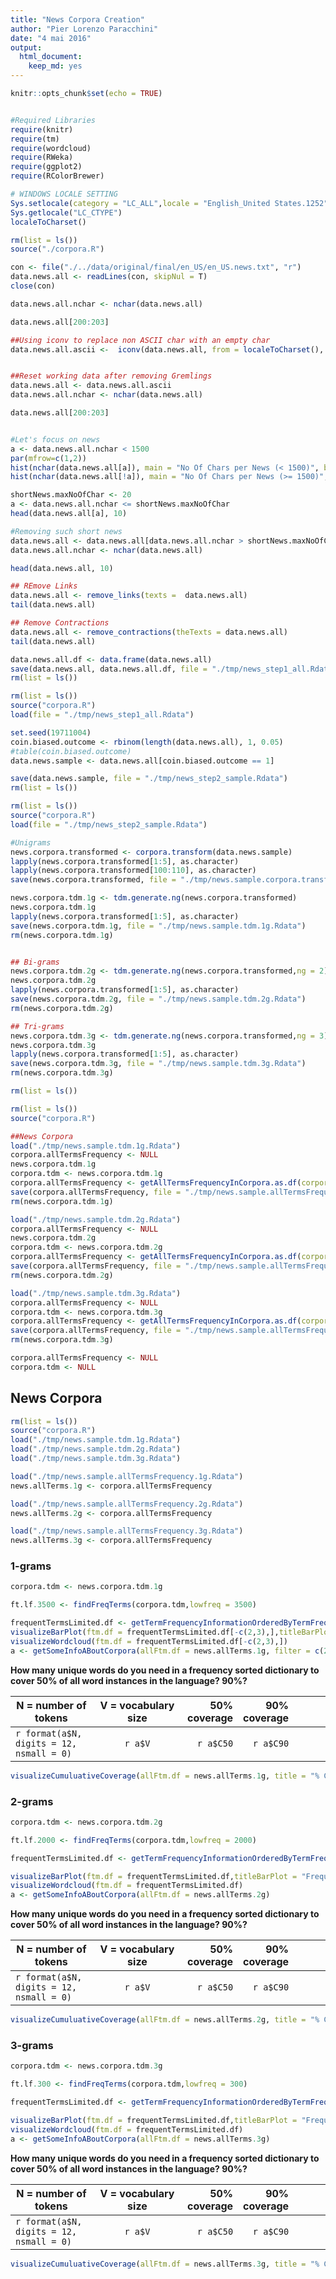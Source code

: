 ```yaml
---
title: "News Corpora Creation"
author: "Pier Lorenzo Paracchini"
date: "4 mai 2016"
output: 
  html_document: 
    keep_md: yes
---
```


```r
knitr::opts_chunk$set(echo = TRUE)


#Required Libraries
require(knitr)
require(tm)
require(wordcloud)
require(RWeka)
require(ggplot2)
require(RColorBrewer)

# WINDOWS LOCALE SETTING
Sys.setlocale(category = "LC_ALL",locale = "English_United States.1252")
Sys.getlocale("LC_CTYPE")
localeToCharset()
```

```r
rm(list = ls())
source("./corpora.R")

con <- file("./../data/original/final/en_US/en_US.news.txt", "r") 
data.news.all <- readLines(con, skipNul = T)
close(con)

data.news.all.nchar <- nchar(data.news.all)

data.news.all[200:203]

##Using iconv to replace non ASCII char with an empty char
data.news.all.ascii <-  iconv(data.news.all, from = localeToCharset(), to = "ASCII", "")


##Reset working data after removing Gremlings
data.news.all <- data.news.all.ascii
data.news.all.nchar <- nchar(data.news.all)

data.news.all[200:203]


#Let's focus on news
a <- data.news.all.nchar < 1500
par(mfrow=c(1,2))
hist(nchar(data.news.all[a]), main = "No Of Chars per News (< 1500)", breaks = 100, xlab = "no of characters")
hist(nchar(data.news.all[!a]), main = "No Of Chars per News (>= 1500)", breaks = 100, xlab = "no of characters")

shortNews.maxNoOfChar <- 20
a <- data.news.all.nchar <= shortNews.maxNoOfChar
head(data.news.all[a], 10)

#Removing such short news
data.news.all <- data.news.all[data.news.all.nchar > shortNews.maxNoOfChar]
data.news.all.nchar <- nchar(data.news.all)

head(data.news.all, 10)

## REmove Links
data.news.all <- remove_links(texts =  data.news.all)
tail(data.news.all)

## Remove Contractions
data.news.all <- remove_contractions(theTexts = data.news.all)
tail(data.news.all)

data.news.all.df <- data.frame(data.news.all)
save(data.news.all, data.news.all.df, file = "./tmp/news_step1_all.Rdata")
rm(list = ls())
```

```r
rm(list = ls())
source("corpora.R")
load(file = "./tmp/news_step1_all.Rdata")

set.seed(19711004)
coin.biased.outcome <- rbinom(length(data.news.all), 1, 0.05)
#table(coin.biased.outcome)
data.news.sample <- data.news.all[coin.biased.outcome == 1]

save(data.news.sample, file = "./tmp/news_step2_sample.Rdata")
rm(list = ls())
```

```r
rm(list = ls())
source("corpora.R")
load(file = "./tmp/news_step2_sample.Rdata")

#Unigrams
news.corpora.transformed <- corpora.transform(data.news.sample)
lapply(news.corpora.transformed[1:5], as.character)
lapply(news.corpora.transformed[100:110], as.character)
save(news.corpora.transformed, file = "./tmp/news.sample.corpora.transformed.Rdata")

news.corpora.tdm.1g <- tdm.generate.ng(news.corpora.transformed)
news.corpora.tdm.1g
lapply(news.corpora.transformed[1:5], as.character)
save(news.corpora.tdm.1g, file = "./tmp/news.sample.tdm.1g.Rdata")
rm(news.corpora.tdm.1g)


## Bi-grams
news.corpora.tdm.2g <- tdm.generate.ng(news.corpora.transformed,ng = 2)
news.corpora.tdm.2g
lapply(news.corpora.transformed[1:5], as.character)
save(news.corpora.tdm.2g, file = "./tmp/news.sample.tdm.2g.Rdata")
rm(news.corpora.tdm.2g)

## Tri-grams
news.corpora.tdm.3g <- tdm.generate.ng(news.corpora.transformed,ng = 3)
news.corpora.tdm.3g
lapply(news.corpora.transformed[1:5], as.character)
save(news.corpora.tdm.3g, file = "./tmp/news.sample.tdm.3g.Rdata")
rm(news.corpora.tdm.3g)

rm(list = ls())
```

```r
rm(list = ls())
source("corpora.R")

##News Corpora
load("./tmp/news.sample.tdm.1g.Rdata")
corpora.allTermsFrequency <- NULL
news.corpora.tdm.1g
corpora.tdm <- news.corpora.tdm.1g
corpora.allTermsFrequency <- getAllTermsFrequencyInCorpora.as.df(corpora.tdm = corpora.tdm, chunck = 2000)
save(corpora.allTermsFrequency, file = "./tmp/news.sample.allTermsFrequency.1g.Rdata")
rm(news.corpora.tdm.1g)

load("./tmp/news.sample.tdm.2g.Rdata")
corpora.allTermsFrequency <- NULL
news.corpora.tdm.2g
corpora.tdm <- news.corpora.tdm.2g
corpora.allTermsFrequency <- getAllTermsFrequencyInCorpora.as.df(corpora.tdm = corpora.tdm, chunck = 2000)
save(corpora.allTermsFrequency, file = "./tmp/news.sample.allTermsFrequency.2g.Rdata")
rm(news.corpora.tdm.2g)

load("./tmp/news.sample.tdm.3g.Rdata")
corpora.allTermsFrequency <- NULL
corpora.tdm <- news.corpora.tdm.3g
corpora.allTermsFrequency <- getAllTermsFrequencyInCorpora.as.df(corpora.tdm = corpora.tdm, chunck = 2000)
save(corpora.allTermsFrequency, file = "./tmp/news.sample.allTermsFrequency.3g.Rdata")
rm(news.corpora.tdm.3g)

corpora.allTermsFrequency <- NULL
corpora.tdm <- NULL

```

## News Corpora

```r
rm(list = ls())
source("corpora.R")
load("./tmp/news.sample.tdm.1g.Rdata")
load("./tmp/news.sample.tdm.2g.Rdata")
load("./tmp/news.sample.tdm.3g.Rdata")

load("./tmp/news.sample.allTermsFrequency.1g.Rdata")
news.allTerms.1g <- corpora.allTermsFrequency

load("./tmp/news.sample.allTermsFrequency.2g.Rdata")
news.allTerms.2g <- corpora.allTermsFrequency

load("./tmp/news.sample.allTermsFrequency.3g.Rdata")
news.allTerms.3g <- corpora.allTermsFrequency
```

### 1-grams

```r
corpora.tdm <- news.corpora.tdm.1g

ft.lf.3500 <- findFreqTerms(corpora.tdm,lowfreq = 3500)

frequentTermsLimited.df <- getTermFrequencyInformationOrderedByTermFrequency(corpora.tdm, 3500)
visualizeBarPlot(ftm.df = frequentTermsLimited.df[-c(2,3),],titleBarPlot = "Frequent 1-grams")
visualizeWordcloud(ftm.df = frequentTermsLimited.df[-c(2,3),])
a <- getSomeInfoABoutCorpora(allFtm.df = news.allTerms.1g, filter = c(2,3))
```

__How many unique words do you need in a frequency sorted dictionary to cover 50% of all word instances in the language? 90%?__

| N = number of tokens | V = vocabulary size | 50% coverage | 90% coverage |
| ------------- |:-------------:| -----:|-----:|-----:|
| `r format(a$N, digits = 12, nsmall = 0)` | `r a$V` | `r a$C50` | `r a$C90` |

```r
visualizeCumuluativeCoverage(allFtm.df = news.allTerms.1g, title = "% Coverage By no of Unique Words (1-grams)", filter = c(2,3))
```

### 2-grams

```r
corpora.tdm <- news.corpora.tdm.2g

ft.lf.2000 <- findFreqTerms(corpora.tdm,lowfreq = 2000)

frequentTermsLimited.df <- getTermFrequencyInformationOrderedByTermFrequency(corpora.tdm, 2000)

visualizeBarPlot(ftm.df = frequentTermsLimited.df,titleBarPlot = "Frequent 2-grams")
visualizeWordcloud(ftm.df = frequentTermsLimited.df)
a <- getSomeInfoABoutCorpora(allFtm.df = news.allTerms.2g)
```

__How many unique words do you need in a frequency sorted dictionary to cover 50% of all word instances in the language? 90%?__

| N = number of tokens | V = vocabulary size | 50% coverage | 90% coverage |
| ------------- |:-------------:| -----:|-----:|-----:|
| `r format(a$N, digits = 12, nsmall = 0)` | `r a$V` | `r a$C50` | `r a$C90` |


```r
visualizeCumuluativeCoverage(allFtm.df = news.allTerms.2g, title = "% Coverage By no of Unique Words  (2-grams)")
```

### 3-grams

```r
corpora.tdm <- news.corpora.tdm.3g

ft.lf.300 <- findFreqTerms(corpora.tdm,lowfreq = 300)

frequentTermsLimited.df <- getTermFrequencyInformationOrderedByTermFrequency(corpora.tdm, 300)

visualizeBarPlot(ftm.df = frequentTermsLimited.df,titleBarPlot = "Frequent 3-grams")
visualizeWordcloud(ftm.df = frequentTermsLimited.df)
a <- getSomeInfoABoutCorpora(allFtm.df = news.allTerms.3g)
```

__How many unique words do you need in a frequency sorted dictionary to cover 50% of all word instances in the language? 90%?__

| N = number of tokens | V = vocabulary size | 50% coverage | 90% coverage |
| ------------- |:-------------:| -----:|-----:|-----:|
| `r format(a$N, digits = 12, nsmall = 0)` | `r a$V` | `r a$C50` | `r a$C90` |


```r
visualizeCumuluativeCoverage(allFtm.df = news.allTerms.3g, title = "% Coverage By no of Unique Words (3-grams)")
```